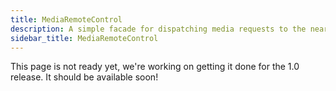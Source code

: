 ```yaml
---
title: MediaRemoteControl
description: A simple facade for dispatching media requests to the nearest media player element.
sidebar_title: MediaRemoteControl
---
```


This page is not ready yet, we're working on getting it done for the 1.0 release. It should be
available soon!
